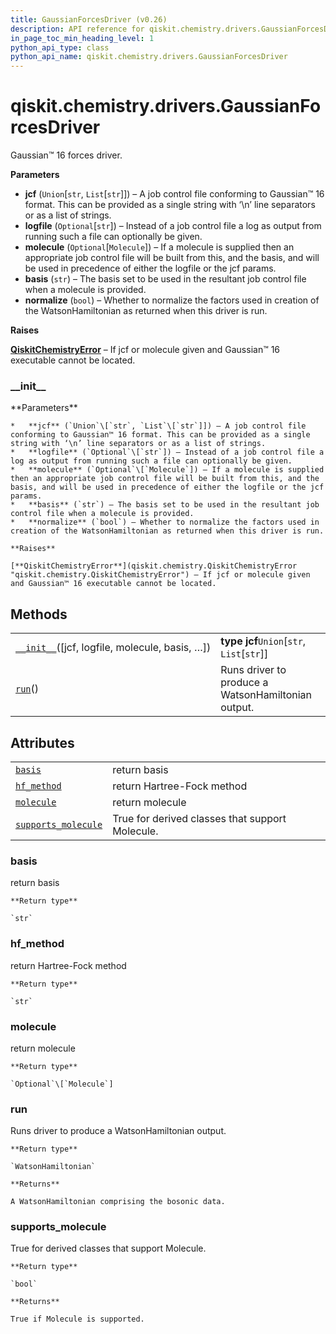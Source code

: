 ```yaml
---
title: GaussianForcesDriver (v0.26)
description: API reference for qiskit.chemistry.drivers.GaussianForcesDriver in qiskit v0.26
in_page_toc_min_heading_level: 1
python_api_type: class
python_api_name: qiskit.chemistry.drivers.GaussianForcesDriver
---
```


<span id="qiskit-chemistry-drivers-gaussianforcesdriver" />

# qiskit.chemistry.drivers.GaussianForcesDriver

<Class id="qiskit.chemistry.drivers.GaussianForcesDriver" isDedicatedPage={true} github="https://github.com/qiskit-community/qiskit-aqua/tree/stable/0.9/qiskit/chemistry/drivers/gaussiand/gaussian_forces_driver.py" signature="GaussianForcesDriver(jcf='\\n#p B3LYP/cc-pVTZ Freq=(Anharm) Int=Ultrafine SCF=VeryTight\\n\\nCO2 geometry optimization B3LYP/cc-pVTZ\\n\\n0 1\\nC -0.848629 2.067624 0.160992\\nO 0.098816 2.655801 -0.159738\\nO -1.796073 1.479446 0.481721\\n\\n', logfile=None, molecule=None, basis='sto-3g', normalize=True)" modifiers="class">
  Gaussian™ 16 forces driver.

  **Parameters**

  *   **jcf** (`Union`\[`str`, `List`\[`str`]]) – A job control file conforming to Gaussian™ 16 format. This can be provided as a single string with ‘\n’ line separators or as a list of strings.
  *   **logfile** (`Optional`\[`str`]) – Instead of a job control file a log as output from running such a file can optionally be given.
  *   **molecule** (`Optional`\[`Molecule`]) – If a molecule is supplied then an appropriate job control file will be built from this, and the basis, and will be used in precedence of either the logfile or the jcf params.
  *   **basis** (`str`) – The basis set to be used in the resultant job control file when a molecule is provided.
  *   **normalize** (`bool`) – Whether to normalize the factors used in creation of the WatsonHamiltonian as returned when this driver is run.

  **Raises**

  [**QiskitChemistryError**](qiskit.chemistry.QiskitChemistryError "qiskit.chemistry.QiskitChemistryError") – If jcf or molecule given and Gaussian™ 16 executable cannot be located.

  ### \_\_init\_\_

  <Function id="qiskit.chemistry.drivers.GaussianForcesDriver.__init__" signature="__init__(jcf='\\n#p B3LYP/cc-pVTZ Freq=(Anharm) Int=Ultrafine SCF=VeryTight\\n\\nCO2 geometry optimization B3LYP/cc-pVTZ\\n\\n0 1\\nC -0.848629 2.067624 0.160992\\nO 0.098816 2.655801 -0.159738\\nO -1.796073 1.479446 0.481721\\n\\n', logfile=None, molecule=None, basis='sto-3g', normalize=True)">
    **Parameters**

    *   **jcf** (`Union`\[`str`, `List`\[`str`]]) – A job control file conforming to Gaussian™ 16 format. This can be provided as a single string with ‘\n’ line separators or as a list of strings.
    *   **logfile** (`Optional`\[`str`]) – Instead of a job control file a log as output from running such a file can optionally be given.
    *   **molecule** (`Optional`\[`Molecule`]) – If a molecule is supplied then an appropriate job control file will be built from this, and the basis, and will be used in precedence of either the logfile or the jcf params.
    *   **basis** (`str`) – The basis set to be used in the resultant job control file when a molecule is provided.
    *   **normalize** (`bool`) – Whether to normalize the factors used in creation of the WatsonHamiltonian as returned when this driver is run.

    **Raises**

    [**QiskitChemistryError**](qiskit.chemistry.QiskitChemistryError "qiskit.chemistry.QiskitChemistryError") – If jcf or molecule given and Gaussian™ 16 executable cannot be located.
  </Function>

  ## Methods

  |                                                                                                                                                                     |                                                    |
  | ------------------------------------------------------------------------------------------------------------------------------------------------------------------- | -------------------------------------------------- |
  | [`__init__`](#qiskit.chemistry.drivers.GaussianForcesDriver.__init__ "qiskit.chemistry.drivers.GaussianForcesDriver.__init__")(\[jcf, logfile, molecule, basis, …]) | **type jcf**`Union`\[`str`, `List`\[`str`]]        |
  | [`run`](#qiskit.chemistry.drivers.GaussianForcesDriver.run "qiskit.chemistry.drivers.GaussianForcesDriver.run")()                                                   | Runs driver to produce a WatsonHamiltonian output. |

  ## Attributes

  |                                                                                                                                                           |                                                 |
  | --------------------------------------------------------------------------------------------------------------------------------------------------------- | ----------------------------------------------- |
  | [`basis`](#qiskit.chemistry.drivers.GaussianForcesDriver.basis "qiskit.chemistry.drivers.GaussianForcesDriver.basis")                                     | return basis                                    |
  | [`hf_method`](#qiskit.chemistry.drivers.GaussianForcesDriver.hf_method "qiskit.chemistry.drivers.GaussianForcesDriver.hf_method")                         | return Hartree-Fock method                      |
  | [`molecule`](#qiskit.chemistry.drivers.GaussianForcesDriver.molecule "qiskit.chemistry.drivers.GaussianForcesDriver.molecule")                            | return molecule                                 |
  | [`supports_molecule`](#qiskit.chemistry.drivers.GaussianForcesDriver.supports_molecule "qiskit.chemistry.drivers.GaussianForcesDriver.supports_molecule") | True for derived classes that support Molecule. |

  ### basis

  <Attribute id="qiskit.chemistry.drivers.GaussianForcesDriver.basis">
    return basis

    **Return type**

    `str`
  </Attribute>

  ### hf\_method

  <Attribute id="qiskit.chemistry.drivers.GaussianForcesDriver.hf_method">
    return Hartree-Fock method

    **Return type**

    `str`
  </Attribute>

  ### molecule

  <Attribute id="qiskit.chemistry.drivers.GaussianForcesDriver.molecule">
    return molecule

    **Return type**

    `Optional`\[`Molecule`]
  </Attribute>

  ### run

  <Function id="qiskit.chemistry.drivers.GaussianForcesDriver.run" signature="run()">
    Runs driver to produce a WatsonHamiltonian output.

    **Return type**

    `WatsonHamiltonian`

    **Returns**

    A WatsonHamiltonian comprising the bosonic data.
  </Function>

  ### supports\_molecule

  <Attribute id="qiskit.chemistry.drivers.GaussianForcesDriver.supports_molecule">
    True for derived classes that support Molecule.

    **Return type**

    `bool`

    **Returns**

    True if Molecule is supported.
  </Attribute>
</Class>

